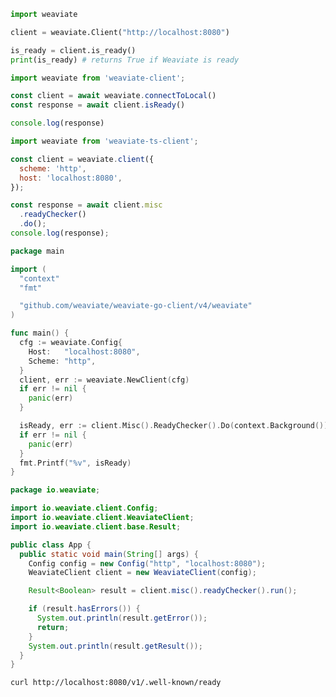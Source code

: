 


<Tabs groupId="languages">
<TabItem value="py" label="Python (v4)">
  <FilteredTextBlock
    text={PyCode}
    startMarker="START GetReadiness"
    endMarker="END GetReadiness"
    language="py"
  />
</TabItem>

<TabItem value="py3" label="Python (v3)">

```python
import weaviate

client = weaviate.Client("http://localhost:8080")

is_ready = client.is_ready()
print(is_ready) # returns True if Weaviate is ready
```

</TabItem>
<TabItem value="js" label="JS/TS">

```js
import weaviate from 'weaviate-client';

const client = await weaviate.connectToLocal()
const response = await client.isReady()

console.log(response)
```

</TabItem>
<TabItem value="js2" label="JS/TS (Legacy)">

```js
import weaviate from 'weaviate-ts-client';

const client = weaviate.client({
  scheme: 'http',
  host: 'localhost:8080',
});

const response = await client.misc
  .readyChecker()
  .do();
console.log(response);
```

</TabItem>
<TabItem value="go" label="Go">

```go
package main

import (
  "context"
  "fmt"

  "github.com/weaviate/weaviate-go-client/v4/weaviate"
)

func main() {
  cfg := weaviate.Config{
    Host:   "localhost:8080",
    Scheme: "http",
  }
  client, err := weaviate.NewClient(cfg)
  if err != nil {
    panic(err)
  }

  isReady, err := client.Misc().ReadyChecker().Do(context.Background())
  if err != nil {
    panic(err)
  }
  fmt.Printf("%v", isReady)
}
```

</TabItem>
<TabItem value="java" label="Java">

```java
package io.weaviate;

import io.weaviate.client.Config;
import io.weaviate.client.WeaviateClient;
import io.weaviate.client.base.Result;

public class App {
  public static void main(String[] args) {
    Config config = new Config("http", "localhost:8080");
    WeaviateClient client = new WeaviateClient(config);

    Result<Boolean> result = client.misc().readyChecker().run();

    if (result.hasErrors()) {
      System.out.println(result.getError());
      return;
    }
    System.out.println(result.getResult());
  }
}
```

</TabItem>
<TabItem value="curl" label="Curl">

```bash
curl http://localhost:8080/v1/.well-known/ready
```

</TabItem>
</Tabs>
